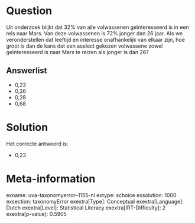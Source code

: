 Question
========

Uit onderzoek blijkt dat 32% van alle volwassenen geïnteresseerd is in
een reis naar Mars. Van deze volwassenen is 72% jonger dan 26 jaar. Als
we veronderstellen dat leeftijd en interesse onafhankelijk van elkaar
zijn, hoe groot is dan de kans dat een aselect gekozen volwassene zowel
geïnteresseerd is naar Mars te reizen als jonger is dan 26?

Answerlist
----------

* 0,23
* 0,26
* 0,28
* 0,68

Solution
========

Het correcte antwoord is: 

* 0,23

Meta-information
================
exname: uva-taxonomyerror--1155-nl
extype: schoice
exsolution: 1000
exsection: taxonomyError 
exextra[Type]: Conceptual
exextra[Language]: Dutch
exextra[Level]: Statistical Literacy
exextra[IRT-Difficulty]: 2
exextra[p-value]: 0.5905
